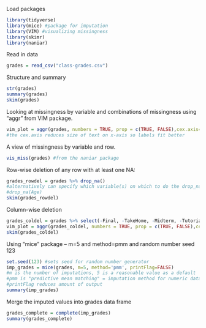 Load packages
```r
library(tidyverse)
library(mice) #package for imputation
library(VIM) #visualizing missingness
library(skimr)
library(naniar)
```

Read in data
```r
grades = read_csv("class-grades.csv")
```

Structure and summary
```r
str(grades)
summary(grades)
skim(grades)
```
Looking at missingness by variable and combinations of missingness using "aggr" from VIM package.  
```r
vim_plot = aggr(grades, numbers = TRUE, prop = c(TRUE, FALSE),cex.axis=.7)
#the cex.axis reduces size of text on x-axis so labels fit better
```

A view of missingness by variable and row.  
```r
vis_miss(grades) #from the naniar package
```

Row-wise deletion of any row with at least one NA:
```r
grades_rowdel = grades %>% drop_na() 
#alternatively can specify which variable(s) on which to do the drop_na
#drop_na(Age)
skim(grades_rowdel)
```

Column-wise deletion  
```r
grades_coldel = grades %>% select(-Final, -TakeHome, -Midterm, -Tutorial) 
vim_plot = aggr(grades_coldel, numbers = TRUE, prop = c(TRUE, FALSE),cex.axis=.7)
skim(grades_coldel)
```

Using "mice" package -- m=5 and method=pmm and random number seed 123
```r
set.seed(123) #sets seed for random number generator
imp_grades = mice(grades, m=5, method='pmm', printFlag=FALSE)
#m is the number of imputations, 5 is a reasonable value as a default
#pmm is "predictive mean matching" = imputation method for numeric data
#printFlag reduces amount of output
summary(imp_grades)
```

Merge the imputed values into grades data frame  
```r
grades_complete = complete(imp_grades) 
summary(grades_complete)
```